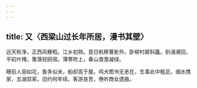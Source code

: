 ```yaml
---
---
---
```

title: 又〈西梁山过长年所居，漫书其壁〉
---



远天秋净，正西风粳稻，江乡初熟。竟日帆移罾影外，卧柳村扉斜矗。别浦潮回，平矶叶掩，篱落轻鸥宿。薄寒吹上，春山澹澹凝绿。

眼前人丽如花，鱼多似米，船却高于屋。鸡犬图书无恙在，生事此中粗足。烟水携家，五湖双桨，旧约何年续。客游良苦，倦听商女遗曲。